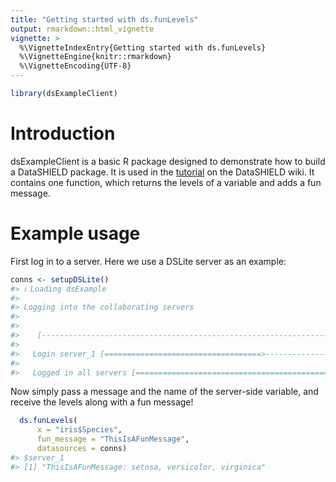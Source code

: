 ```yaml
---
title: "Getting started with ds.funLevels"
output: rmarkdown::html_vignette
vignette: >
  %\VignetteIndexEntry{Getting started with ds.funLevels}
  %\VignetteEngine{knitr::rmarkdown}
  %\VignetteEncoding{UTF-8}
---
```





``` r
library(dsExampleClient)
```
# Introduction
dsExampleClient is a basic R package designed to demonstrate how to build a DataSHIELD package. It is
used in the [tutorial](https://wiki.datashield.org/en/getting-started/developer/overview) on
the DataSHIELD wiki. It contains one function, which returns the levels of a variable and adds a
fun message.

# Example usage
First log in to a server. Here we use a DSLite server as an example:

``` r
conns <- setupDSLite()
#> ℹ Loading dsExample
#> 
#> Logging into the collaborating servers
#> 
#> 
#>    [-------------------------------------------------------------------------------------]   0% / 0s
#> 
#>   Login server_1 [===================================>-----------------------------------]  50% / 0s
#> 
#>   Logged in all servers [================================================================] 100% / 0s
```
Now simply pass a message and the name of the server-side variable, and receive the levels along with
a fun message!


``` r
  ds.funLevels(
      x = "iris$Species",
      fun_message = "ThisIsAFunMessage",
      datasources = conns)
#> $server_1
#> [1] "ThisIsAFunMessage: setosa, versicolor, virginica"
```
